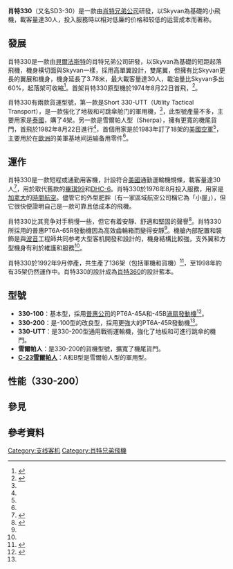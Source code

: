 {{Infobox Aircraft
  |name= Short 330 (SD3-30) 
  |image=Image:MVA Shorts 330 at Minneapolis - 9 Sept 1983.jpg 
  |caption=
  |type =[[窄體飛機|窄體飛機]]
  |manufacturer=[[肖特兄弟公司|肖特兄弟公司]]
  |first flight= 1974年8月22日
  |introduced=1976年 
  |retired=
  |primary user= [[航空貨運公司|航空貨運公司]]
  |more users =  [[團體航空|團體航空]]
  |produced=1974-1992
  |number built= 330-100: 68<ref name="Barnes">{{cite book |author=Barnes C.H. and James Derek N |title=Shorts Aircraft since 1900 |location=London |publisher=Putnam |year=1989 |pages=533—535 |language=en}}</ref><br /> 330-200: 57<ref name=Barnes/>
  |unit cost=
  |developed from = [[肖特Skyvan|肖特Skyvan]]
  |variants with their own articles = [[肖特360|肖特360]] <br />[[C-23雪爾帕人|C-23A雪爾帕人]]
}}

'''肖特330'''（又名SD3-30）是一款由[[肖特兄弟公司|肖特兄弟公司]]研發，以Skyvan為基礎的小飛機，載客量達30人，投入服務時以相对低廉的价格和较低的运营成本而著称。


== 發展 ==
肖特330是一款由[[貝爾法斯特|貝爾法斯特]]的肖特兄弟公司研發，以Skyvan為基礎的短距起落飛機，機身橫切面與Skyvan一樣，採用高單翼設計，雙尾翼，但擁有比Skyvan更長的翼展和機身，機身延長了3.78米，最大載客量達30人，載油量比Skyvan多出60%，起落架可收縮<ref name="donald world">{{cite book |editor=David Donald |title=The Encyclopedia of World Aircraft |location=London |publisher=Aerospace Publishing |year=1997 |isbn=1-85605-375-X |language=en}}</ref>。首架肖特330原型機於1974年8月22日首飛，<ref name="Janes88-89">{{Cite book |title=Jane's All the World's Aircraft, 1988-1989 location=London |url=https://archive.org/details/janesallworldsai0000unse_j1y2 |publisher=Jane's Information Group |year=1988 |isbn=0-7106-0867-5 |editor-last=John W.R. Taylor |language=en}}</ref>。

肖特330有兩款貨運型號，第一款是Short 330-UTT（Utility Tactical Transport），是一款強化了地板和可跳傘舱门的軍用機，<ref name="Janes88-89" />，此型號產量不多，主要用家是[[泰國|泰國]]，購了4架。另一款是雪爾帕人型（Sherpa），擁有更寬的機尾貨門，首飛於1982年8月22日進行<ref name="Janes88-89" />，首個用家是於1983年訂了18架的[[美國空軍|美國空軍]]<ref name="Janes88-89" />，主要用於在[[歐洲|歐洲]]的美軍基地间运输备用零件<ref name="Janes88-89" />。

== 運作 ==
肖特330是一款短程或通勤用客機，計設符合[[美國|美國]]通勤運輸機規條，載客量達30人<ref name="donald civil">{{cite book |editor=David Donald |title=The Encyclopedia of Civil Aircraft |location=London |publisher=Aurum |year=1999 |isbn=1-85410-642-2 |pages=709—714 |language=en }}</ref>，用於取代舊款的[[畢琪99|畢琪99]]和[[DHC-6|DHC-6]]。肖特330於1976年8月投入服務，用家是[[加拿大|加拿大]]的[[時間航空|時間航空]]。儘管它的外型肥胖（有一家區域航空公司稱它為「小屋」），但它很快便證明自己是一款可靠且低成本的飛機。

肖特330比其竞争对手稍慢一些，但它有着安靜、舒適和堅固的聲譽<ref name="Smith p.2">{{cite book |author=P.R. Smith |title=Shorts 330 and 360 (Air Portfolios 2) |url=https://archive.org/details/shorts3303600000smit |location=London |publisher=Jane's Publishing Company Limited |year=1986 |isbn=0-7106-0425-4 |pages=[https://archive.org/details/shorts3303600000smit/page/2 2] |language=en}}</ref>。肖特330所採用的普惠PT6A-65R發動機因為高效齒輪箱而變得安靜<ref name="Smith p.2"/>。機艙內部配置和裝飾是與[[波音|波音]]工程師共同参考大型客机開發和設計的，機身結構比較強，支外翼和方型機身有利於維護和服務<ref name="Smith p.2"/>。

肖特330於1992年9月停產，共生產了136架（包括軍機和貨機）<ref>{{cite web |url=http://www.airliners.net/info/stats.main?id=353 |title=Short 330 |publisher=Airliners.net |accessdate=2007-06-18 |language=en}}</ref>，至1998年約有35架仍然運作中。肖特330的設計成為[[肖特360|肖特360]]的設計藍本。

== 型號 ==
* '''330-100'''：基本型，採用[[普惠公司|普惠公司]]的PT6A-45A和-45B[[渦扇發動機|渦扇發動機]]<ref name="Frawley_2003">{{cite book |author=Gerard Frawley |title=The International Directory of Civil Aircraft, 2003/2004 |url=https://archive.org/details/internationaldir0000fraw_q7f4 |location=London |publisher=Aerospace Publications Pty Ltd. |year=2003 |isbn=1-875671-58-7 |pages=[https://archive.org/details/internationaldir0000fraw_q7f4/page/193 193] |language=en}}</ref>。
* '''330-200'''：是-100型的改良型，採用更強大的PT6A-45R發動機<ref name="Frawley_2003" />。
* '''330-UTT'''：是330-200型通用戰術運輸機，強化了地板和可進行跳傘的機門。
* '''雪爾帕人'''：是330-200的貨機型號，擴寬了機尾貨門。
* '''[[C-23雪爾帕人|C-23雪爾帕人]]'''：A和B型是雪爾帕人型的軍用型。

== 性能（330-200） ==
{{aircraft specifications
|plane or copter?=飛機
|jet or prop?=螺旋槳
|ref=Jane's All the World's Aircraft, 1988-1989<ref name="Janes88-89" /> 
|crew=3人（2名駕駛及1服務員）
|capacity=30人
|length main= 17.69 米
|length alt= 58 尺 0½ 英吋
|span main= 22.76 米
|span alt= 74 ft 8 英吋
|height main= 4.95 米
|height alt= 16 尺t 3 英吋
|area main= 42.1 米²
|area alt= 453 尺²
|airfoil= NACA 63 series
|empty weight main= 6,680 公斤
|empty weight alt= 14,727 磅
|loaded weight main=  
|loaded weight alt=  
|useful load main=  
|useful load alt=  
|max takeoff weight main= 10,387 公斤
|max takeoff weight alt= 22,900 磅
|more general=
|engine (prop)= 加拿大普惠PT6A-45-R
|type of prop= turboprop
|number of props=2
|power main= 893 kW
|power alt= 1,198 馬力
|max speed main= 352 公里/時
|max speed alt= 190 海里, 218 英里
|max speed more= （3,050 米 （10,000 尺））
|cruise speed main= 296 公里/時
|cruise speed alt= 160 海里s, 184 英里
|stall speed main= 136 公里/時
|stall speed alt= 73 海里, 85 英里
|stall speed more=（放下襟翼和起落架）
|never exceed speed main=  
|never exceed speed alt=  
|range main= 1,695 海里
|range alt= 915 海里, 1,053 里
|range more= （沒有後備燃料，1,966 kg載重）
|ceiling main= 3,500 米
|ceiling alt= 11,500 ft
|climb rate main= 60 米/秒
|climb rate alt= 1,180 尺/分鐘
|loading main= 247 公斤/米²
|loading alt= 50.6 磅/尺²
|power/mass main= 0.17 kW/公斤
|power/mass alt= 0.052 馬力/磅
|more performance=
|armament=
|avionics=
}}
==參見==
{{portal box|航空}}
{{aircontent
|related=
*[[肖特360|肖特360]]
|similar aircraft=
*[[EMB-120|EMB-120]]
*[[福克F27|福克F27]]
*[[安托诺夫An-38|安-38]]
*[[ATR_42|ATR 42]]
*[[捷流41|捷流41]]
*[[薩博340|薩博340]]
*[[多尼爾328|多尼爾328]]
}}

== 參考資料 ==
{{reflist|2}}

[[Category:支线客机|Category:支线客机]]
[[Category:肖特兄弟飛機|Category:肖特兄弟飛機]]